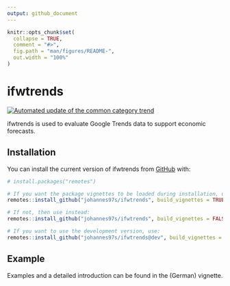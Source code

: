 ```yaml
---
output: github_document
---
```


<!-- README.md is generated from README.Rmd. Please edit that file -->

```r
knitr::opts_chunk$set(
  collapse = TRUE,
  comment = "#>",
  fig.path = "man/figures/README-",
  out.width = "100%"
)
```

# ifwtrends

<!-- badges: start -->
[![Automated update of the common category trend](https://github.com/johannes97s/ifwtrends/actions/workflows/schedule_category_trends_update.yaml/badge.svg?branch=main)](https://github.com/johannes97s/ifwtrends/actions/workflows/schedule_category_trends_update.yaml)
<!-- badges: end -->

ifwtrends is used to evaluate Google Trends data to support economic 
forecasts.

## Installation

You can install the current version of
ifwtrends from [GitHub](https://github.com/johannes97s/ifwtrends) with:

``` r
# install.packages("remotes")

# If you want the package vignettes to be loaded during installation, use:
remotes::install_github("johannes97s/ifwtrends", build_vignettes = TRUE)

# If not, then use instead:
remotes::install_github("johannes97s/ifwtrends", build_vignettes = FALSE)

# If you want to use the development version, use:
remotes::install_github("johannes97s/ifwtrends@dev", build_vignettes = FALSE)
```
## Example

Examples and a detailed 
introduction can be found in the (German) vignette.
